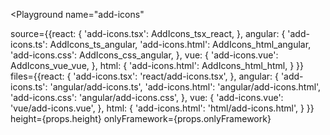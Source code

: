 

<Playground
  name="add-icons"
  
  source={{react: {
             'add-icons.tsx': AddIcons_tsx_react,
           },
           angular: {
             'add-icons.ts': AddIcons_ts_angular,
             'add-icons.html': AddIcons_html_angular,
             'add-icons.css': AddIcons_css_angular,
           },
           vue: {
             'add-icons.vue': AddIcons_vue_vue,
           },
           html: {
             'add-icons.html': AddIcons_html_html,
           }
}}
  files={{react: {
            'add-icons.tsx': 'react/add-icons.tsx',
          },
          angular: {
            'add-icons.ts': 'angular/add-icons.ts',
            'add-icons.html': 'angular/add-icons.html',
            'add-icons.css': 'angular/add-icons.css',
          },
          vue: {
            'add-icons.vue': 'vue/add-icons.vue',
          },
          html: {
            'add-icons.html': 'html/add-icons.html',
          }
}}
  height={props.height}
  onlyFramework={props.onlyFramework}
></Playground>
